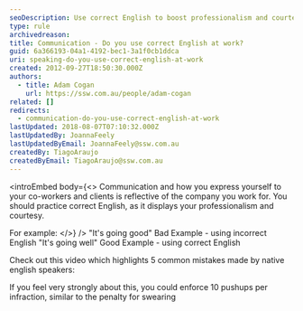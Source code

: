 ```yaml
---
seoDescription: Use correct English to boost professionalism and courtesy in your workplace.
type: rule
archivedreason:
title: Communication - Do you use correct English at work?
guid: 6a366193-04a1-4192-bec1-3a1f0cb1ddca
uri: speaking-do-you-use-correct-english-at-work
created: 2012-09-27T18:50:30.000Z
authors:
  - title: Adam Cogan
    url: https://ssw.com.au/people/adam-cogan
related: []
redirects:
  - communication-do-you-use-correct-english-at-work
lastUpdated: 2018-08-07T07:10:32.000Z
lastUpdatedBy: JoannaFeely
lastUpdatedByEmail: JoannaFeely@ssw.com.au
createdBy: TiagoAraujo
createdByEmail: TiagoAraujo@ssw.com.au
---
```


<introEmbed
  body={<>
Communication and how you express yourself to your co-workers and clients is reflective of the company you work for. You should practice correct English, as it displays your professionalism and courtesy.

For example:
  </>}
/>
"It's going good" Bad Example - using incorrect English "It's going well"
Good Example - using correct English

Check out this video which highlights 5 common mistakes made by native english speakers:

<youtubeEmbed url="https://www.youtube.com/embed/75CP1xyoNFo" description="" />

If you feel very strongly about this, you could enforce 10 pushups per infraction, similar to the penalty for swearing
